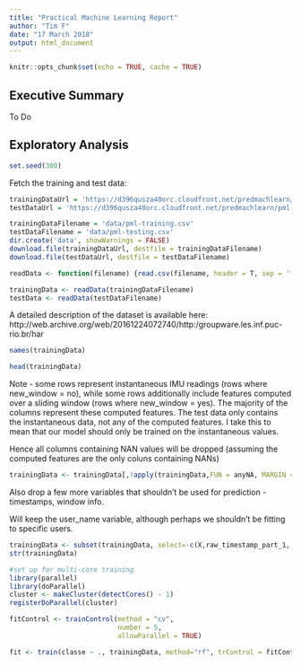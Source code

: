 ```yaml
---
title: "Practical Machine Learning Report"
author: "Tim F"
date: "17 March 2018"
output: html_document
---
```


```r
knitr::opts_chunk$set(echo = TRUE, cache = TRUE)
```

## Executive Summary
To Do

## Exploratory Analysis
``` r
set.seed(300)
```


Fetch the training and test data:

```r
trainingDataUrl = 'https://d396qusza40orc.cloudfront.net/predmachlearn/pml-training.csv'
testDataUrl = 'https://d396qusza40orc.cloudfront.net/predmachlearn/pml-testing.csv'

trainingDataFilename = 'data/pml-training.csv'
testDataFilename = 'data/pml-testing.csv'
dir.create('data', showWarnings = FALSE)
download.file(trainingDataUrl, destfile = trainingDataFilename)
download.file(testDataUrl, destfile = testDataFilename)

readData <- function(filename) {read.csv(filename, header = T, sep = ',', na.strings = c("", "NA"))}

trainingData <- readData(trainingDataFilename)
testData <- readData(testDataFilename)
```

A detailed description of the dataset is available here:
http://web.archive.org/web/20161224072740/http:/groupware.les.inf.puc-rio.br/har


```r
names(trainingData)
```

```r
head(trainingData)
```

Note - some rows represent instantaneous IMU readings (rows where new_window = no), while some rows additionally include features computed over a sliding window (rows where new_window = yes).
The majority of the columns represent these computed features.
The test data only contains the instantaneous data, not any of the computed features. I take this to mean that our model should only be trained on the instantaneous values.

Hence all columns containing NAN values will be dropped (assuming the computed features are the only coluns containing NANs)

```r
trainingData <- trainingData[,!apply(trainingData,FUN = anyNA, MARGIN = 2)]
```

Also drop a few more variables that shouldn't be used for prediction - timestamps, window info.

Will keep the user_name variable, although perhaps we shouldn't be fitting to specific users.

```r
trainingData <- subset(trainingData, select=-c(X,raw_timestamp_part_1, raw_timestamp_part_2, cvtd_timestamp, new_window, num_window))
str(trainingData)
```


```r

#set up for multi-core training
library(parallel)
library(doParallel)
cluster <- makeCluster(detectCores() - 1)
registerDoParallel(cluster)

fitControl <- trainControl(method = "cv",
                           number = 5,
                           allowParallel = TRUE)

fit <- train(classe ~ ., trainingData, method="rf", trControl = fitControl)
```